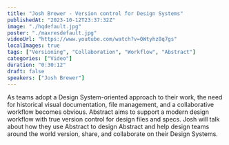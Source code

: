 ```yaml
---
title: "Josh Brewer - Version control for Design Systems"
publishedAt: "2023-10-12T23:37:32Z"
image: "./hqdefault.jpg"
poster: "./maxresdefault.jpg"
videoUrl: "https://www.youtube.com/watch?v=0Wtyhz8q7gs"
localImages: true
tags: ["Versioning", "Collaboration", "Workflow", "Abstract"]
categories: ["Video"]
duration: "0:30:12"
draft: false
speakers: ["Josh Brewer"]
---
```


As teams adopt a Design System-oriented approach to their work, the need for historical visual documentation, file management, and a collaborative workflow becomes obvious. Abstract aims to support a modern design workflow with true version control for design files and specs. Josh will talk about how they use Abstract to design Abstract and help design teams around the world version, share, and collaborate on their Design Systems.

